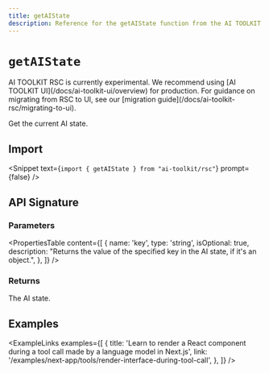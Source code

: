 ```yaml
---
title: getAIState
description: Reference for the getAIState function from the AI TOOLKIT RSC
---
```


# `getAIState`

<Note type="warning">
  AI TOOLKIT RSC is currently experimental. We recommend using [AI TOOLKIT
  UI](/docs/ai-toolkit-ui/overview) for production. For guidance on migrating
  from RSC to UI, see our [migration
  guide](/docs/ai-toolkit-rsc/migrating-to-ui).
</Note>

Get the current AI state.

## Import

<Snippet text={`import { getAIState } from "ai-toolkit/rsc"`} prompt={false} />

## API Signature

### Parameters

<PropertiesTable
  content={[
    {
      name: 'key',
      type: 'string',
      isOptional: true,
      description:
        "Returns the value of the specified key in the AI state, if it's an object.",
    },
  ]}
/>

### Returns

The AI state.

## Examples

<ExampleLinks
  examples={[
    {
      title:
        'Learn to render a React component during a tool call made by a language model in Next.js',
      link: '/examples/next-app/tools/render-interface-during-tool-call',
    },
  ]}
/>
